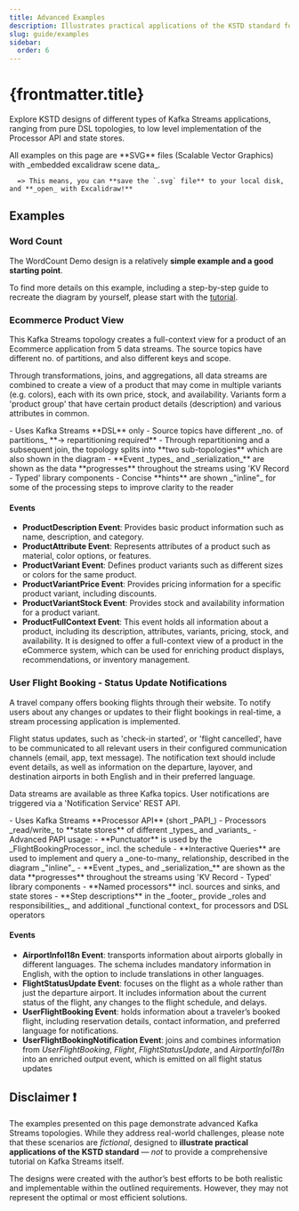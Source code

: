 ```yaml
---
title: Advanced Examples
description: Illustrates practical applications of the KSTD standard for Kafka Streams applications that solve real-world challenges.
slug: guide/examples
sidebar:
  order: 6
---
```



<div class="[&_strong]:font-semibold">

  # {frontmatter.title}

  Explore KSTD designs of different types of Kafka Streams applications, ranging from pure DSL topologies, to low level
  implementation of the Processor API and state stores.

  <Aside type="tip">
      All examples on this page are **SVG** files (Scalable Vector Graphics) with _embedded excalidraw scene data_.

      => This means, you can **save the `.svg` file** to your local disk, and **_open_ with Excalidraw!**
  </Aside>

  ## Examples

  ### Word Count
  The WordCount Demo design is a relatively **simple example and a good starting point**.

  To find more details on this example, including a step-by-step guide to recreate the diagram by yourself, please start with the
  [tutorial](/guide/tutorial-creating-your-first-diagram/).

  <AstroFancybox image="/assets/examples/kstd-example_wordcount-demo_0.3.0.svg"
                 width={2241}
                 height={871}
                 classAppend="!mt-8 !mb-12"
                 caption="Example: Word "
                 alt="KSTD 'WordCount Demo' tutorial - final result"/>


  ### Ecommerce Product View

  This Kafka Streams topology creates a full-context view for a product of an Ecommerce application from 5 data streams.
  The source topics have different no. of partitions, and also different keys and scope.

  Through transformations, joins, and aggregations, all data streams are combined to create a view of a product
  that may come in multiple variants (e.g. colors), each with its own price, stock, and availability. Variants form
  a 'product group' that have certain product details (description) and various attributes in common.

  <Aside title="Highlights">
  - Uses Kafka Streams **DSL** only
  - Source topics have different _no. of partitions_ **-> repartitioning required**
  - Through repartitioning and a subsequent join, the topology splits into **two sub-topologies** which are also shown in the diagram
  - **Event _types_ and _serialization_** are shown as the data **progresses** throughout the streams using 'KV Record - Typed' library components
  - Concise **hints** are shown _"inline"_ for some of the processing steps to improve clarity to the reader
  </Aside>

  <AstroFancybox image="/assets/examples/kstd-example_ecommerce-product-view_v0.4.1.svg"
                 width={3120}
                 height={1421}
                 classAppend="!mt-8 !mb-12"
                 caption="Example: Ecommerce Product View"
                 alt="'Kafka Streams Topology Design' diagram of an eCommerce example app, producing a full-context 'product view', both as avro and json"/>

  #### Events
  - **ProductDescription Event**: Provides basic product information such as name, description, and category.
  - **ProductAttribute Event**: Represents attributes of a product such as material, color options, or features.
  - **ProductVariant Event**: Defines product variants such as different sizes or colors for the same product.
  - **ProductVariantPrice Event**: Provides pricing information for a specific product variant, including discounts.
  - **ProductVariantStock Event**: Provides stock and availability information for a product variant.
  - **ProductFullContext Event**: This event holds all information about a product, including its description, attributes, variants, pricing, stock, and availability. It is designed to offer a full-context view of a product in the eCommerce system, which can be used for enriching product displays, recommendations, or inventory management.


  ### User Flight Booking - Status Update Notifications

  A travel company offers booking flights through their website. To notify users about any changes or updates to their
  flight bookings in real-time, a stream processing application is implemented.

  Flight status updates, such as 'check-in started', or 'flight cancelled', have to be communicated to all relevant users
  in their configured communication channels (email, app, text message). The notification text should include event
  details, as well as information on the departure, layover, and destination airports in both English and in their
  preferred language.

  Data streams are available as three Kafka topics. User notifications are triggered via a 'Notification Service' REST API.

  <Aside title="Highlights">
    - Uses Kafka Streams **Processor API** (short _PAPI_)
    - Processors _read/write_ to **state stores** of different _types_ and _variants_
    - Advanced PAPI usage:
      - **Punctuator** is used by the _FlightBookingProcessor_ incl. the schedule
      - **Interactive Queries** are used to implement and query a _one-to-many_ relationship, described in the diagram _"inline"_
    - **Event _types_ and _serialization_** are shown as the data **progresses** throughout the streams using 'KV Record - Typed' library components
    - **Named processors** incl. sources and sinks, and state stores
    - **Step descriptions** in the _footer_ provide _roles and responsibilities_, and additional _functional context_ for processors and DSL operators
  </Aside>

  <AstroFancybox image="/assets/examples/kstd-example_user-booking-flight-status-notifications_v0.2.1.svg"
                 width={3720}
                 height={1609}
                 caption="Example: User Flight Booking - Status Update Notifications"
                 alt="'Kafka Streams Topology Design' diagram for the example app 'User Flight Booking - Status Update Notifications'"/>

  #### Events
  - **AirportInfoI18n Event**: transports information about airports globally in different languages. The schema includes mandatory information in English, with the option to include translations in other languages.
  - **FlightStatusUpdate Event**: focuses on the flight as a whole rather than just the departure airport. It includes information about the current status of the flight, any changes to the flight schedule, and delays.
  - **UserFlightBooking Event**: holds information about a traveler’s booked flight, including reservation details, contact information, and preferred language for notifications.
  - **UserFlightBookingNotification Event**: joins and combines information from _UserFlightBooking_, _Flight_, _FlightStatusUpdate_, and _AirportInfoI18n_ into an enriched output event, which is emitted on all flight status updates

  ## Disclaimer ❗
  The examples presented on this page demonstrate advanced Kafka Streams topologies. While they address real-world
  challenges, please note that these scenarios are _fictional_, designed to **illustrate practical applications of
  the KSTD standard** — _not_ to provide a comprehensive tutorial on Kafka Streams itself.

  The designs were created with the author’s best efforts to be both realistic and implementable within the outlined
  requirements. However, they may not represent the optimal or most efficient solutions.

</div>
